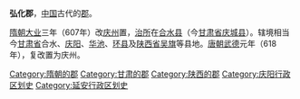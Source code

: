 {{主條目消歧義|西魏設置的弘化郡，參見：'''[[弘化郡_(西魏)|弘化郡 (西魏)]]'''。}}
'''弘化郡'''，[[中国|中国]]古代的[[郡|郡]]。

[[隋朝|隋朝]][[大业_(年号)|大业]]三年（607年）改[[庆州_(隋朝)|庆州]]置，[[治所|治所]]在[[合水县|合水县]]（今[[甘肃省|甘肃省]][[庆城县|庆城县]]）。辖境相当今[[甘肃省|甘肃省]]合水、[[庆阳|庆阳]]、[[华池|华池]]、[[环县|环县]]及[[陕西省|陕西省]][[吴起县|吴旗]]等县地。[[唐朝|唐朝]][[武德|武德]]元年（618年），复改置为庆州。

{{隋朝行政區劃|nocat}}
{{隋朝行政区划小作品}}
{{DEFAULTSORT:H}}
[[Category:隋朝的郡|Category:隋朝的郡]]
[[Category:甘肃的郡|Category:甘肃的郡]]
[[Category:陕西的郡|Category:陕西的郡]]
[[Category:庆阳行政区划史|Category:庆阳行政区划史]]
[[Category:延安行政区划史|Category:延安行政区划史]]
